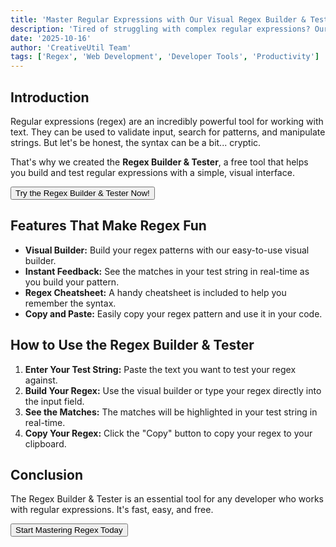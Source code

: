 ```yaml
---
title: 'Master Regular Expressions with Our Visual Regex Builder & Tester'
description: 'Tired of struggling with complex regular expressions? Our visual Regex Builder & Tester helps you build and test regex patterns with instant feedback and a simple, intuitive interface.'
date: '2025-10-16'
author: 'CreativeUtil Team'
tags: ['Regex', 'Web Development', 'Developer Tools', 'Productivity']
---
```



## Introduction

Regular expressions (regex) are an incredibly powerful tool for working with text. They can be used to validate input, search for patterns, and manipulate strings. But let's be honest, the syntax can be a bit... cryptic.

That's why we created the **Regex Builder & Tester**, a free tool that helps you build and test regular expressions with a simple, visual interface.

<div className="flex justify-center my-8">
  <Button asChild size="lg">
    <Link to="/tools/regex-builder-tester">Try the Regex Builder & Tester Now!</Link>
  </Button>
</div>

## Features That Make Regex Fun

*   **Visual Builder:** Build your regex patterns with our easy-to-use visual builder.
*   **Instant Feedback:** See the matches in your test string in real-time as you build your pattern.
*   **Regex Cheatsheet:** A handy cheatsheet is included to help you remember the syntax.
*   **Copy and Paste:** Easily copy your regex pattern and use it in your code.

## How to Use the Regex Builder & Tester

1.  **Enter Your Test String:** Paste the text you want to test your regex against.
2.  **Build Your Regex:** Use the visual builder or type your regex directly into the input field.
3.  **See the Matches:** The matches will be highlighted in your test string in real-time.
4.  **Copy Your Regex:** Click the "Copy" button to copy your regex to your clipboard.

## Conclusion

The Regex Builder & Tester is an essential tool for any developer who works with regular expressions. It's fast, easy, and free.

<div className="flex justify-center my-8">
  <Button asChild size="lg">
    <Link to="/tools/regex-builder-tester">Start Mastering Regex Today</Link>
  </Button>
</div>
